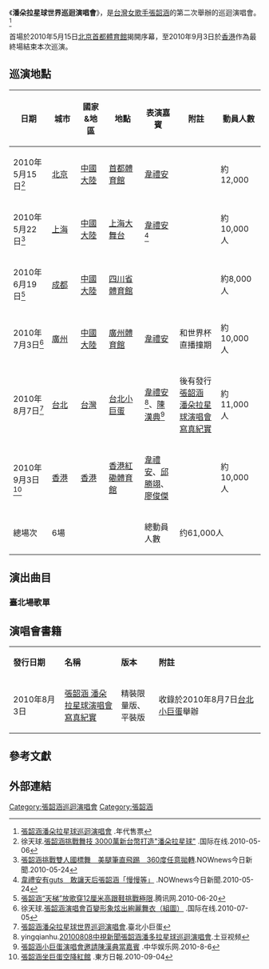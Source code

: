 {{Infobox concert tour |
  | concert_tour_name = 潘朵拉星球世界巡迴演唱會
  | image = 潘朵拉星球世界巡迴演唱會海報.jpg
  | image_caption = 潘朵拉星球世界巡迴演唱會海報
  | artist = [[張韶涵|張韶涵]]
  | location = 
  | locations = 
  | type = 世界
  | album = [[張韶涵_潘朵拉星球演唱會寫真紀實|張韶涵 潘朵拉星球演唱會寫真紀實]]<ref>李文修.[http://www.epochtimes.com/b5/10/9/3/n3014209.htm 張韶涵潘朵拉星球演唱會成書 歌迷有眼福].大紀元.2010-09-03 </ref>
  | start_date = 2010年5月15日
  | end_date = 2010年9月3日
  | number_of_legs = 1
  | number_of_shows = 6
  | last_tour = [[百變新勢力世界巡迴演唱會|百變新勢力世界巡迴演唱會]]<br />（2006-2008）
  | this_tour = '''潘朵拉星球世界巡迴演唱會'''<br />（2010）
  | next_tour = [[純粹世界巡迴演唱會|純粹世界巡迴演唱會]]<br />（2015-）
|attendance=約61,000人|duration=4個月}}

《'''潘朵拉星球世界巡迴演唱會'''》，是[[台灣|台灣]][[女歌手|女歌手]][[張韶涵|張韶涵]]的第二次舉辦的巡迴演唱會。<ref>[http://www.ticket.com.tw/dm.asp?P1=0000010650  張韶涵潘朵拉星球巡迴演唱會] {{Wayback|url=http://www.ticket.com.tw/dm.asp?P1=0000010650 |date=20160305171949 }}.年代售票</ref>

首場於2010年5月15日[[北京|北京]][[首都體育館|首都體育館]]揭開序幕，至2010年9月3日於[[香港|香港]]作為最終場結束本次巡演。

== 巡演地點 ==
{| class="wikitable"
|- bgcolor="#CCCCCC"
! width="135" rowspan="1"| 日期
! width="135" rowspan="1"| 城市
! width="130" rowspan="1"| 國家&地區
! width="200" rowspan="1"| 地點
! width="135" rowspan="1"| 表演嘉賓
! width="250" rowspan="1"| 附註
! width="130" rowspan="1"| 動員人數
|-
|2010年5月15日<ref>徐天球.[http://gb.cri.cn/32464/2010/05/06/2385s2841118.htm 張韶涵挑戰舞技 3000萬新台幣打造"潘朵拉星球"] {{Wayback|url=http://gb.cri.cn/32464/2010/05/06/2385s2841118.htm |date=20170305003737 }}.国际在线.2010-05-06</ref>
|[[北京|北京]]
|{{flagicon|China}} [[中國大陸|中國大陸]]
|[[首都體育館|首都體育館]]
|[[韋禮安|韋禮安]]
|
|約12,000
|-
|2010年5月22日<ref>[http://www.nownews.com/n/2010/05/24/714488 張韶涵挑戰雙人國標舞　美腿筆直飛踢　360度任意拋轉].NOWnews今日新聞.2010-05-24</ref>
|[[上海|上海]]
|{{flagicon|China}} [[中國大陸|中國大陸]]
|[[上海大舞台|上海大舞台]]
|[[韋禮安|韋禮安]]<ref>[http://www.nownews.com/n/2010/05/24/703432 韋禮安有guts　敢讓天后張韶涵「慢慢等」] {{Wayback|url=http://www.nownews.com/n/2010/05/24/703432 |date=20160307082333 }}.NOWnews今日新聞.2010-05-24</ref>
|
|約10,000人
|-
|2010年6月19日<ref>[http://ent.qq.com/a/20100620/000051.htm 張韶涵“天梯”放歌穿12厘米高跟鞋挑戰極限].腾讯网.2010-06-20</ref>
|[[成都|成都]]
|{{flagicon|China}} [[中國大陸|中國大陸]]
|[[四川省體育館|四川省體育館]]
|
|
|約8,000人
|-
|2010年7月3日<ref>徐天球.[http://gb.cri.cn/32464/2010/07/05/2385s2909605.htm 張韶涵演唱會百變形象炫出絢麗舞衣（組圖）] {{Wayback|url=http://gb.cri.cn/32464/2010/07/05/2385s2909605.htm |date=20170305012137 }}.国际在线.2010-07-05</ref>
|[[廣州|廣州]]
|{{flagicon|China}} [[中國大陸|中國大陸]]
|[[廣州體育館|廣州體育館]]
|[[韋禮安|韋禮安]]
|和世界杯直播撞期
|約10,000人
|-
|2010年8月7日<ref>[http://www.arena.taipei/ct.asp?xItem=46682719&ctNode=62914&mp=12203a 張韶涵潘朵拉星球世界巡迴演唱會].臺北小巨蛋</ref>
|[[台北|台北]]
|{{flagicon|TWN}} [[台灣|台灣]]
|[[台北小巨蛋|台北小巨蛋]]
|[[韋禮安|韋禮安]]<ref>yingqianhu.[http://www.tudou.com/programs/view/0sZ1wpD-9xE/ 20100808中視新聞張韶涵潘多拉星球巡迴演唱會].土豆视频</ref>、[[陳漢典|陳漢典]]<ref>[http://www.shcaoan.com/wy/caesar/36333.html 張韶涵小巨蛋演唱會邀請陳漢典當嘉賓] {{Wayback|url=http://www.shcaoan.com/wy/caesar/36333.html |date=20130106195915 }}.中华娱乐网.2010-8-6</ref>
|後有發行 [[張韶涵_潘朵拉星球演唱會寫真紀實|張韶涵 潘朵拉星球演唱會寫真紀實]]
|約11,000人
|-
|2010年9月3日<ref>[http://orientaldaily.on.cc/cnt/entertainment/20100904/00282_018.html 張韶涵坐巨蛋空降紅館] {{Wayback|url=http://orientaldaily.on.cc/cnt/entertainment/20100904/00282_018.html |date=20160305060610 }}.東方日報.2010-09-04</ref>
|[[香港|香港]]
|{{flagicon|HKG}} [[香港|香港]]
|[[香港紅磡體育館|香港紅磡體育館]]
|[[韋禮安|韋禮安]]、[[邱勝翊|邱勝翊]]、[[廖俊傑|廖俊傑]]
|
|約10,000人
|-
|總場次
| colspan="3" |6場
|總動員人數
| colspan="2" |约61,000人
|}

==演出曲目==
=== 臺北場歌單 ===
{{hidden
| headercss = background: #ccccff; font-size: 100%; width: 70%;
| contentcss = text-align: left; font-size: 100%; width: 70%;
| header = 曲目
| content =
# 歐若拉
# 口袋的天空
# 聽見月光
# 驚天動地
# 寓言
# 愛情旅程
# 親愛的 那不是愛情
# 尋寶
# 我戀愛了
# 香水百合
# 藍眼睛([[韋禮安|韋禮安]]合唱)
# 有沒有([[韋禮安|韋禮安]])
# 兩腳書櫥的逃亡([[韋禮安|韋禮安]])
# 特別演出:個人獨白戲組曲
# 復活節+真的
# 第五季
# 我要你的
# 不痛
# 都只因為你
# 吶喊
# 白白的
# 直線
# 潘朵拉
# 給你給我
# 保護色
# 喜歡你沒道理
# 頭號甜心(與歌迷互動 教跳舞)
# 搖擺頭
# 看得最遠的地方
# 不想懂得
# 手心的太陽
# 夢裡花
# 隱形的翅膀(播放影片)
# I STARTED A JOKE+重來("重來"自彈自唱一小段)
# 猜不透
# 遺失的美好
# 快樂崇拜([[陳漢典|陳漢典]]合唱)
}}

== 演唱會書籍 ==
{| class="wikitable" width=100% style="font-size:90%"
|style="width:5%"|'''發行日期'''||style="width:8%"|'''名稱'''||style="width:3%"|'''版本'''||style="width:15%"|'''附註'''
|-
|2010年8月3日
|[[張韶涵_潘朵拉星球演唱會寫真紀實|張韶涵 潘朵拉星球演唱會寫真紀實]]
|精裝限量版、平裝版
|收錄於2010年8月7日[[台北小巨蛋|台北小巨蛋]]舉辦
|}

== 參考文獻 ==
{{Reflist}}

== 外部連結 ==

{{張韶涵}}

[[Category:張韶涵巡迴演唱會|Category:張韶涵巡迴演唱會]]
[[Category:張韶涵|Category:張韶涵]]